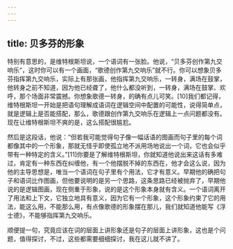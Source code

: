 ```yaml
---
---
---
```

title: 贝多芬的形象
---




特别有意思的，是维特根斯坦说，一个语词有一张脸。他说，“贝多芬创作第九交响乐”，这时你可以有一个画面，“歌德创作第九交响乐”就不行。你可以想象贝多芬指挥第九交响乐，实际上有那张画，他指挥第九交响乐，一转身，满场在鼓掌，他转身之前不知道，因为他已经聋了，他什么都没听到，一转身，满场在鼓掌、欢呼，那个场面非常震撼。你想象歌德一转身，的确有点儿可笑。[10]我们都记得，维特根斯坦一开始是把语句理解成语词在逻辑空间中配置的可能性，说得简单点，就是逻辑上是否能搭配，那么，歌德跟创作第九交响乐在逻辑上一点问题都没有。现在让维特根斯坦不爽的是，这么搭配很尴尬。

然后是这段话，他说：“但若我可能觉得句子像一幅话语的图画而句子里的每个词都像其中的一个形象，那就无怪乎即使孤立地不派用场地说出一个词，它也会似乎带有一种特定的含义。”[11]你要是了解维特根斯坦，你就知道他说出来这话有多难过，肯定有一种东西在纠缠他，有一个他摆脱不掉的东西在，他才会这么说，因为他的主导思想是，唯当一个语词在句子里有个用法，它才有意义。早期他的确把句子和语词比作图画，但他要说明的是另一个思路，这条思路已经被抛弃了，早期他说的是逻辑图画，现在侧重于形象，说的是这个形象本身就有含义。一个语词离开了用法和上下文，它独立地具有意义，因为它有一个形象，这个形象约束了它的用法，能这么用，不能那么用，有点像歌德的形象摆在那儿，我们就知道他能写《浮士德》，不能够指挥第九交响乐。

顺便提一句，究竟应该在词的层面上讲形象还是句子的层面上讲形象，这也是个问题，值得探讨，不过，这些都需要细细探讨，我在这儿就不讲了。